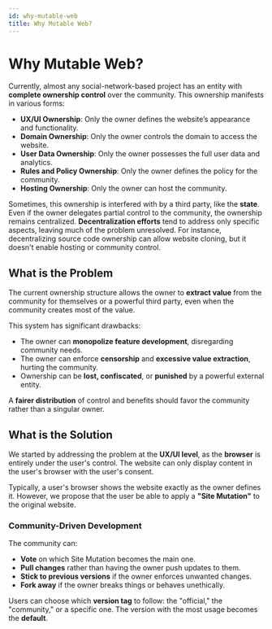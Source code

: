```yaml
---
id: why-mutable-web
title: Why Mutable Web?
---
```


# Why Mutable Web?

Currently, almost any social-network-based project has an entity with **complete ownership control** over the community. This ownership manifests in various forms:

- **UX/UI Ownership**: Only the owner defines the website’s appearance and functionality.
- **Domain Ownership**: Only the owner controls the domain to access the website.
- **User Data Ownership**: Only the owner possesses the full user data and analytics.
- **Rules and Policy Ownership**: Only the owner defines the policy for the community.
- **Hosting Ownership**: Only the owner can host the community.

Sometimes, this ownership is interfered with by a third party, like the **state**. Even if the owner delegates partial control to the community, the ownership remains centralized. **Decentralization efforts** tend to address only specific aspects, leaving much of the problem unresolved. For instance, decentralizing source code ownership can allow website cloning, but it doesn't enable hosting or community control.

## What is the Problem

The current ownership structure allows the owner to **extract value** from the community for themselves or a powerful third party, even when the community creates most of the value.

This system has significant drawbacks:

- The owner can **monopolize feature development**, disregarding community needs.
- The owner can enforce **censorship** and **excessive value extraction**, hurting the community.
- Ownership can be **lost, confiscated**, or **punished** by a powerful external entity.

A **fairer distribution** of control and benefits should favor the community rather than a singular owner.

## What is the Solution

We started by addressing the problem at the **UX/UI level**, as the **browser** is entirely under the user's control. The website can only display content in the user's browser with the user's consent.

Typically, a user's browser shows the website exactly as the owner defines it. However, we propose that the user be able to apply a **"Site Mutation"** to the original website.

### Community-Driven Development

The community can:

- **Vote** on which Site Mutation becomes the main one.
- **Pull changes** rather than having the owner push updates to them.
- **Stick to previous versions** if the owner enforces unwanted changes.
- **Fork away** if the owner breaks things or behaves unethically.

Users can choose which **version tag** to follow: the "official," the "community," or a specific one. The version with the most usage becomes the **default**.
